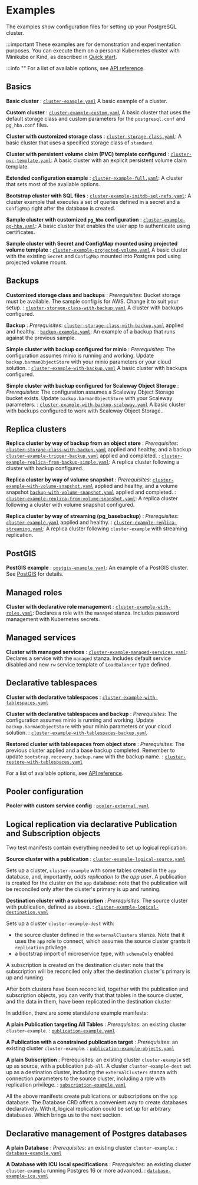 ﻿# Examples

<!-- SPDX-License-Identifier: CC-BY-4.0 -->

The examples show configuration files for setting up
your PostgreSQL cluster.

:::important
These examples are for demonstration and experimentation
purposes. You can execute them on a personal Kubernetes cluster with Minikube
or Kind, as described in [Quick start](quickstart.mdx).

:::info ""
For a list of available options, see [API reference](cloudnative-pg.v1.mdx).

## Basics

**Basic cluster**
: [`cluster-example.yaml`](/samples/cluster-example.yaml)
A basic example of a cluster.

**Custom cluster**
: [`cluster-example-custom.yaml`](/samples/cluster-example-custom.yaml)
A basic cluster that uses the default storage class and custom parameters for
the `postgresql.conf` and `pg_hba.conf` files.

**Cluster with customized storage class**
: [`cluster-storage-class.yaml`](/samples/cluster-storage-class.yaml):
A basic cluster that uses a specified storage class of `standard`.

**Cluster with persistent volume claim (PVC) template configured**
: [`cluster-pvc-template.yaml`](/samples/cluster-pvc-template.yaml):
A basic cluster with an explicit persistent volume claim template.

**Extended configuration example**
: [`cluster-example-full.yaml`](/samples/cluster-example-full.yaml):
A cluster that sets most of the available options.

**Bootstrap cluster with SQL files**
: [`cluster-example-initdb-sql-refs.yaml`](/samples/cluster-example-initdb-sql-refs.yaml):
A cluster example that executes a set of queries defined in a secret and a
`ConfigMap` right after the database is created.

**Sample cluster with customized `pg_hba` configuration**
: [`cluster-example-pg-hba.yaml`](/samples/cluster-example-pg-hba.yaml):
A basic cluster that enables the user app to authenticate using certificates.

**Sample cluster with Secret and ConfigMap mounted using projected volume template**
: [`cluster-example-projected-volume.yaml`](/samples/cluster-example-projected-volume.yaml)
A basic cluster with the existing `Secret` and `ConfigMap` mounted into Postgres
pod using projected volume mount.

## Backups

**Customized storage class and backups**
: _Prerequisites_: Bucket storage must be available. The sample config is for AWS.
Change it to suit your setup.
: [`cluster-storage-class-with-backup.yaml`](/samples/cluster-storage-class-with-backup.yaml)
A cluster with backups configured.

**Backup**
: _Prerequisites_: [`cluster-storage-class-with-backup.yaml`](/samples/cluster-storage-class-with-backup.yaml)
applied and healthy.
: [`backup-example.yaml`](/samples/backup-example.yaml):
An example of a backup that runs against the previous sample.

**Simple cluster with backup configured for minio**
: _Prerequisites_: The configuration assumes minio is running and working.
Update `backup.barmanObjectStore` with your minio parameters or your cloud solution.
: [`cluster-example-with-backup.yaml`](/samples/cluster-example-with-backup.yaml)
A basic cluster with backups configured.

**Simple cluster with backup configured for Scaleway Object Storage**
: _Prerequisites_: The configuration assumes a Scaleway Object Storage bucket exists.
Update `backup.barmanObjectStore` with your Scaleway parameters.
: [`cluster-example-with-backup-scaleway.yaml`](/samples/cluster-example-with-backup-scaleway.yaml)
A basic cluster with backups configured to work with Scaleway Object Storage..

## Replica clusters

**Replica cluster by way of backup from an object store**
: _Prerequisites_:
[`cluster-storage-class-with-backup.yaml`](/samples/cluster-storage-class-with-backup.yaml)
applied and healthy, and a backup
[`cluster-example-trigger-backup.yaml`](/samples/cluster-example-trigger-backup.yaml)
applied and completed.
: [`cluster-example-replica-from-backup-simple.yaml`](/samples/cluster-example-replica-from-backup-simple.yaml):
A replica cluster following a cluster with backup configured.

**Replica cluster by way of volume snapshot**
: _Prerequisites_:
[`cluster-example-with-volume-snapshot.yaml`](/samples/cluster-example-with-volume-snapshot.yaml)
applied and healthy, and a volume snapshot
[`backup-with-volume-snapshot.yaml`](/samples/backup-with-volume-snapshot.yaml)
applied and completed.
: [`cluster-example-replica-from-volume-snapshot.yaml`](/samples/cluster-example-replica-from-volume-snapshot.yaml):
A replica cluster following a cluster with volume snapshot configured.

**Replica cluster by way of streaming (pg_basebackup)**
: _Prerequisites_: [`cluster-example.yaml`](/samples/cluster-example.yaml)
applied and healthy.
: [`cluster-example-replica-streaming.yaml`](/samples/cluster-example-replica-streaming.yaml):
A replica cluster following `cluster-example` with streaming replication.

## PostGIS

**PostGIS example**
: [`postgis-example.yaml`](/samples/postgis-example.yaml):
An example of a PostGIS cluster. See [PostGIS](postgis.mdx) for details.

## Managed roles

**Cluster with declarative role management**
: [`cluster-example-with-roles.yaml`](/samples/cluster-example-with-roles.yaml):
Declares a role with the `managed` stanza. Includes password management with
Kubernetes secrets.

## Managed services

**Cluster with managed services**
: [`cluster-example-managed-services.yaml`](/samples/cluster-example-managed-services.yaml):
Declares a service with the `managed` stanza. Includes default service disabled and new
`rw` service template of `LoadBalancer` type defined.

## Declarative tablespaces

**Cluster with declarative tablespaces**
: [`cluster-example-with-tablespaces.yaml`](/samples/cluster-example-with-tablespaces.yaml)

**Cluster with declarative tablespaces and backup**
: _Prerequisites_: The configuration assumes minio is running and working.
Update `backup.barmanObjectStore` with your minio parameters or your cloud solution.
: [`cluster-example-with-tablespaces-backup.yaml`](/samples/cluster-example-with-tablespaces-backup.yaml)

**Restored cluster with tablespaces from object store**
: _Prerequisites_: The previous cluster applied and a base backup completed.
Remember to update `bootstrap.recovery.backup.name` with the backup name.
: [`cluster-restore-with-tablespaces.yaml`](/samples/cluster-restore-with-tablespaces.yaml)

For a list of available options, see [API reference](cloudnative-pg.v1.mdx).

## Pooler configuration

**Pooler with custom service config**
: [`pooler-external.yaml`](/samples/pooler-external.yaml)

## Logical replication via declarative Publication and Subscription objects

Two test manifests contain everything needed to set up logical replication:

**Source cluster with a publication**
: [`cluster-example-logical-source.yaml`](/samples/cluster-example-logical-source.yaml)

Sets up a cluster, `cluster-example` with some tables created in the `app`
database, and, importantly, _adds replication to the app user_.
A publication is created for the cluster on the `app` database: note that the
publication will be reconciled only after the cluster's primary is up and
running.

**Destination cluster with a subscription**
: _Prerequisites_: The source cluster with publication, defined as above.
: [`cluster-example-logical-destination.yaml`](/samples/cluster-example-logical-destination.yaml)

Sets up a cluster `cluster-example-dest` with:

- the source cluster defined in the `externalClusters` stanza. Note that it uses
  the `app` role to connect, which assumes the source cluster grants it
  `replication` privilege.
- a bootstrap import of microservice type, with `schemaOnly` enabled

A subscription is created on the destination cluster: note that the subscription
will be reconciled only after the destination cluster's primary is up and
running.

After both clusters have been reconciled, together with the publication and
subscription objects, you can verify that that tables in the source cluster,
and the data in them, have been replicated in the destination cluster

In addition, there are some standalone example manifests:

**A plain Publication targeting All Tables**
: _Prerequisites_: an existing cluster `cluster-example`.
: [`publication-example.yaml`](/samples/publication-example.yaml)

**A Publication with a constrained publication target**
: _Prerequisites_: an existing cluster `cluster-example`.
: [`publication-example-objects.yaml`](/samples/publication-example-objects.yaml)

**A plain Subscription**
: Prerequisites: an existing cluster `cluster-example` set up as source, with
a publication `pub-all`. A cluster `cluster-example-dest` set up as a
destination cluster, including the `externalClusters` stanza with
connection parameters to the source cluster, including a role with
replication privilege.
: [`subscription-example.yaml`](/samples/subscription-example.yaml)

All the above manifests create publications or subscriptions on the `app`
database. The Database CRD offers a convenient way to create databases
declaratively. With it, logical replication could be set up for arbitrary
databases.
Which brings us to the next section.

## Declarative management of Postgres databases

**A plain Database**
: _Prerequisites_: an existing cluster `cluster-example`.
: [`database-example.yaml`](/samples/database-example.yaml)

**A Database with ICU local specifications**
: _Prerequisites_: an existing cluster `cluster-example` running Postgres 16
or more advanced.
: [`database-example-icu.yaml`](/samples/database-example-icu.yaml)



